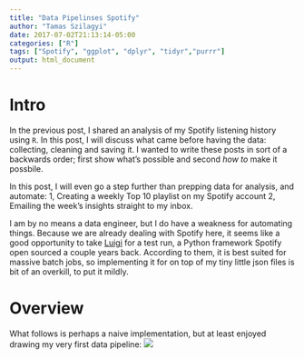 ```yaml
---
title: "Data Pipelinses Spotify"
author: "Tamas Szilagyi"
date: 2017-07-02T21:13:14-05:00
categories: ["R"]
tags: ["Spotify", "ggplot", "dplyr", "tidyr","purrr"]
output: html_document
---
```


# Intro

In the previous post, I shared an analysis of my Spotify listening history using `R`. In this post, I will discuss what came before having the data: collecting, cleaning and saving it. I wanted to write these posts in sort of a backwards order; first show what's possible and second *how to* make it possbile. 

In this post, I will even go a step further than prepping data for analysis, and automate:
1, Creating a  weekly Top 10 playlist on my Spotify account 
2, Emailing the week's insights straight to my inbox.

I am by no means a data engineer, but I do have a weakness for automating things. Because we are already dealing with Spotify here, it seems like a good opportunity to take [Luigi](https://github.com/spotify/luigi) for a test run, a Python framework Spotify open sourced a couple years back. According to them, it is best suited for massive batch jobs, so implementing it for on top of my tiny little json files is bit of an overkill, to put it mildly. 

# Overview
What follows is perhaps a naive implementation, but at least enjoyed drawing my very first data pipeline:
![](/Users/tamas/Documents/my_site/content/blog/2017/img/pipe.png)



